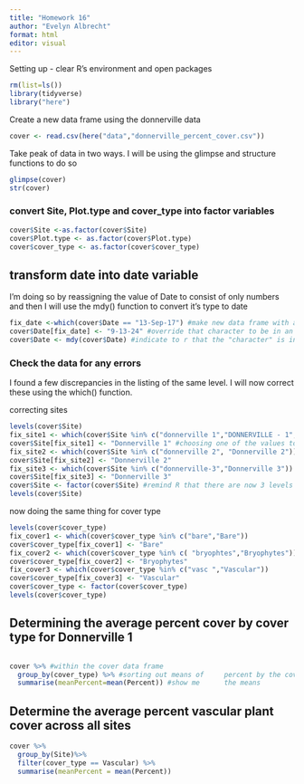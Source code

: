 ```yaml
---
title: "Homework 16"
author: "Evelyn Albrecht"
format: html
editor: visual
---
```


Setting up - clear R's environment and open packages

```r
rm(list=ls())
library(tidyverse)
library("here")
```

Create a new data frame using the donnerville data

```r
cover <- read.csv(here("data","donnerville_percent_cover.csv"))
```

Take peak of data in two ways. I will be using the glimpse and structure functions to do so

```r
glimpse(cover)
str(cover)
```

### convert Site, Plot.type and cover_type into factor variables 

```r
cover$Site <-as.factor(cover$Site)
cover$Plot.type <- as.factor(cover$Plot.type)
cover$cover_type <- as.factor(cover$cover_type)
```

## transform date into date variable 
I'm doing so by reassigning the value of Date to consist of only numbers and then I will use the mdy() function to convert it's type to date

```r
fix_date <-which(cover$Date == "13-Sep-17") #make new data frame with all of the date listing of 13-Sep-17. Coincidentally, this is all of them
cover$Date[fix_date] <- "9-13-24" #override that character to be in an all number format
cover$Date <- mdy(cover$Date) #indicate to r that the "character" is in a date format 
```

### Check the data for any errors

I found a few discrepancies in the listing of the same level. I will now correct these using the which() function.

correcting sites
```r
levels(cover$Site)
fix_site1 <- which(cover$Site %in% c("donnerville 1","DONNERVILLE - 1", "Donnerville 1")) #making a data frame for rows that have these values 
cover$Site[fix_site1] <- "Donnerville 1" #choosing one of the values to be a uniform name for all of them
fix_site2 <- which(cover$Site %in% c("donnerville 2", "Donnerville 2"))
cover$Site[fix_site2] <- "Donnerville 2"
fix_site3 <- which(cover$Site %in% c("donnerville-3","Donnerville 3"))
cover$Site[fix_site3] <- "Donnerville 3"
cover$Site <- factor(cover$Site) #remind R that there are now 3 levels by doing this 
levels(cover$Site)
```
now doing the same thing for cover type
```r
levels(cover$cover_type)
fix_cover1 <- which(cover$cover_type %in% c("bare","Bare"))
cover$cover_type[fix_cover1] <- "Bare"
fix_cover2 <- which(cover$cover_type %in% c( "bryophtes","Bryophytes"))
cover$cover_type[fix_cover2] <- "Bryophytes"
fix_cover3 <- which(cover$cover_type %in% c("vasc ","Vascular"))
cover$cover_type[fix_cover3] <- "Vascular"
cover$cover_type <- factor(cover$cover_type)
levels(cover$cover_type)
```

## Determining the average percent cover by cover type for Donnerville 1
```r

```

```r
cover %>% #within the cover data frame
  group_by(cover_type) %>% #sorting out means of     percent by the cover type
  summarise(meanPercent=mean(Percent)) #show me      the means
```
## Determine the average percent vascular plant cover across all sites
```r
cover %>% 
  group_by(Site)%>%
  filter(cover_type == Vascular) %>%
  summarise(meanPercent = mean(Percent))
```

